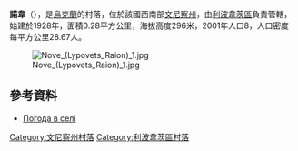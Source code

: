 {{coord|49|25|52|N|28|51|54|E|scale:30000|display=title}}

'''諾韋'''（{{lang-uk|Нове}}），是[[烏克蘭|烏克蘭]]的村落，位於該國西南部[[文尼察州|文尼察州]]，由[[利波韋茨區|利波韋茨區]]負責管轄，始建於1928年，面積0.28平方公里，海拔高度296米，2001年人口8，人口密度每平方公里28.67人。

[[Image:Nove_(Lypovets_Raion)_1.jpg|right]]

==參考資料==
* [http://weather.in.ua/ua/vinnickaja/17197 Погода в селі]{{Wayback|url=http://weather.in.ua/ua/vinnickaja/17197 |date=20160305220212 }}

[[Category:文尼察州村落|Category:文尼察州村落]]
[[Category:利波韋茨區村落|Category:利波韋茨區村落]]


{{Vinnytsia-geo-stub}}